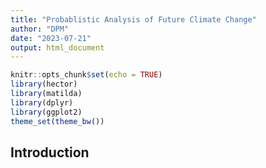 ```yaml
---
title: "Probablistic Analysis of Future Climate Change"
author: "DPM"
date: "2023-07-21"
output: html_document
---
```


```r
knitr::opts_chunk$set(echo = TRUE)
library(hector)
library(matilda)
library(dplyr)
library(ggplot2)
theme_set(theme_bw())
```

## Introduction




